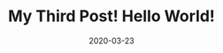 ---
title: My Third Post! Hello World!
slug: my-third-Post
date: 2020-03-23
featureImage: rectangle3.jpg
excerpt: Lorem ipsum dolor sit amet, consectetur adipiscing elit. Donec magna id mattis neque velit proin pulvinar bibendum integer. At convallis sapien, eleifend id. Amet, quam sapien enim, parturient. Sed auctor id nibh ut odio nulla tortor mauris. Semper pharetra, euismod dolor tellus auctor mauris. Quis cras nibh nullam enim sit faucibus aliquet pharetra tortor. Magna orci, facilisis mauris enim scelerisque faucibus vitae adipiscing. Neque amet scelerisque suspendisse proin mauris porttitor convallis mi consequat.
---